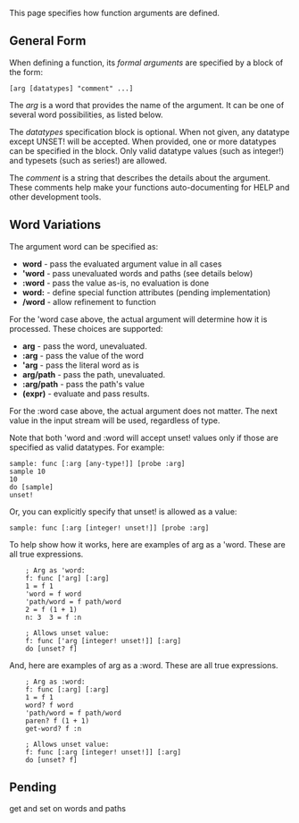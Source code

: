 {{underconstruction}}
This page specifies how function arguments are defined.

==General Form==

When defining a function, its ''formal arguments'' are specified by a block of the form:

 [arg [datatypes] "comment" ...]

The ''arg'' is a word that provides the name of the argument. It can be one of several word possibilities, as listed below.

The ''datatypes'' specification block is optional. When not given, any datatype except UNSET! will be accepted. When provided, one or more datatypes can be specified in the block. Only valid datatype values (such as integer!) and typesets (such as series!) are allowed.

The ''comment'' is a string that describes the details about the argument. These comments help make your functions auto-documenting for HELP and other development tools.

==Word Variations==

The argument word can be specified as:

*'''word''' - pass the evaluated argument value in all cases
*''''word''' - pass unevaluated words and paths (see details below)
*''':word''' - pass the value as-is, no evaluation is done
*'''word:''' - define special function attributes (pending implementation)
*'''/word''' - allow refinement to function

For the 'word case above, the actual argument will determine how it is processed. These choices are supported:

*'''arg''' - pass the word, unevaluated.
*''':arg''' - pass the value of the word
*''''arg''' - pass the literal word as is
*'''arg/path''' - pass the path, unevaluated.
*''':arg/path''' - pass the path's value
*'''(expr)''' - evaluate and pass results.

For the :word case above, the actual argument does not matter. The next value in the input stream will be used, regardless of type.

Note that both 'word and :word will accept unset! values only if those are specified as valid datatypes. For example:

 sample: func [:arg [any-type!]] [probe :arg]
 sample 10
 10
 do [sample]
 unset!

Or, you can explicitly specify that unset! is allowed as a value:

 sample: func [:arg [integer! unset!]] [probe :arg]

To help show how it works, here are examples of arg as a 'word. These are all true expressions.

<pre>
    ; Arg as 'word:
    f: func ['arg] [:arg]
    1 = f 1
    'word = f word
    'path/word = f path/word
    2 = f (1 + 1)
    n: 3  3 = f :n
    
    ; Allows unset value:
    f: func ['arg [integer! unset!]] [:arg]
    do [unset? f]
</pre>

And, here are examples of arg as a :word. These are all true expressions.

<pre>
    ; Arg as :word:
    f: func [:arg] [:arg]
    1 = f 1
    word? f word
    'path/word = f path/word
    paren? f (1 + 1)
    get-word? f :n
    
    ; Allows unset value:
    f: func [:arg [integer! unset!]] [:arg]
    do [unset? f]
</pre>

==Pending==

get and set on words and paths